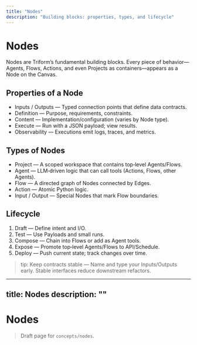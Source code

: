 ```yaml
---
title: "Nodes"
description: "Building blocks: properties, types, and lifecycle"
---
```


# Nodes

Nodes are Triform’s fundamental building blocks. Every piece of behavior—Agents, Flows, Actions, and even Projects as containers—appears as a Node on the Canvas.

## Properties of a Node
- Inputs / Outputs — Typed connection points that define data contracts.
- Definition — Purpose, requirements, constraints.
- Content — Implementation/configuration (varies by Node type).
- Execute — Run with a JSON payload; view results.
- Observability — Executions emit logs, traces, and metrics.

## Types of Nodes
- Project — A scoped workspace that contains top‑level Agents/Flows.
- Agent — LLM‑driven logic that can call tools (Actions, Flows, other Agents).
- Flow — A directed graph of Nodes connected by Edges.
- Action — Atomic Python logic.
- Input / Output — Special Nodes that mark Flow boundaries.

## Lifecycle
1. Draft — Define intent and I/O.
2. Test — Use Payloads and small runs.
3. Compose — Chain into Flows or add as Agent tools.
4. Expose — Promote top‑level Agents/Flows to API/Schedule.
5. Deploy — Push current state; track changes over time.

> tip: Keep contracts stable — Name and type your Inputs/Outputs early. Stable interfaces reduce downstream refactors.
---
title: Nodes
description: ""
---

# Nodes

> Draft page for `concepts/nodes`.

<!-- Add content here -->
